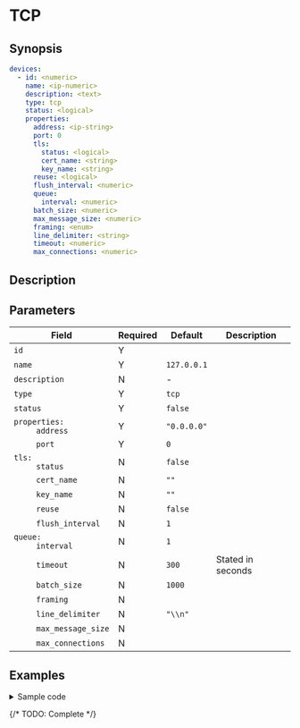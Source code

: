 # TCP

## Synopsis

```yaml
devices:
  - id: <numeric>
    name: <ip-numeric>
    description: <text>
    type: tcp
    status: <logical>
    properties:
      address: <ip-string>
      port: 0
      tls:
        status: <logical>
        cert_name: <string>
        key_name: <string>
      reuse: <logical>
      flush_interval: <numeric>
      queue:
        interval: <numeric>
      batch_size: <numeric>
      max_message_size: <numeric>
      framing: <enum>
      line_delimiter: <string>
      timeout: <numeric>
      max_connections: <numeric>
```

## Description

## Parameters

|Field|Required|Default|Description|
|---|---|---|---|
|`id`|Y|||
|`name`|Y|`127.0.0.1`||
|`description`|N|-||
|`type`|Y|`tcp`||
|`status`|Y|`false`||
|<dt>`properties:`</dt><dd>`address`</dd>|Y|`"0.0.0.0"`||
|<dd>`port`</dd>|Y|`0`||
|<dd><dt>`tls:`</dt><dd>`status`</dd></dd>|N|`false`||
|<dd><dd>`cert_name`</dd></dd>|N|`""`||
|<dd><dd>`key_name`</dd></dd>|N|`""`||
|<dd>`reuse`</dd>|N|`false`||
|<dd>`flush_interval`</dd>|N|`1`||
|<dd><dt>`queue:`</dt><dd>`interval`</dd></dd>|N|`1`||
|<dd>`timeout`</dd>|N|`300`|Stated in seconds|
|<dd>`batch_size`</dd>|N|`1000`||
|<dd>`framing`</dd>|N|||
|<dd>`line_delimiter`</dd>|N|`"\\n"`||
|<dd>`max_message_size`</dd>|N|||
|<dd>`max_connections`</dd>|N|||

## Examples

<details>
<summary>Sample code</summary>

The YAML file is as follows:

```yaml
devices:
  - id: 324236543
    name: 127.0.0.1
    description: tcp
    type: tcp
    status: false
    properties:
      address: "0.0.0.0"
      port: 0
      tls:
        status: false
        cert_name: ""
        key_name: ""
      reuse: false
      flush_interval: 1
      queue:
        interval: 1
      batch_size: 1000
      max_message_size: 20971520
      framing: "delimiter"
      line_delimiter: "\\n"
      timeout: 300
      max_connections: 10000
```
</details>

{/* TODO: Complete */}